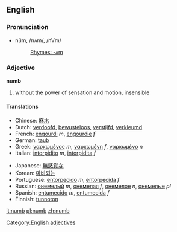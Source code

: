 ==English==
===Pronunciation===
*nŭm, /nʌm/, /nVm/
*:[[Rhymes:English:-ʌm|Rhymes: -ʌm]]

===Adjective===
'''numb'''
# without the power of sensation and motion, insensible

====Translations====
{{top}}
*Chinese: [[麻木]]
*Dutch: [[verdoofd]], [[bewusteloos]], [[verstijfd]], [[verkleumd]]
*French: [[engourdi]] ''m'', [[engourdie]] ''f''
*German: [[taub]]
*Greek: [[ναρκωμένος]] ''m'', [[ναρκωμένη]] ''f'', [[ναρκωμένο]] ''n''
*Italian: [[intorpidito]] ''m'', [[intorpidita]] ''f''
{{mid}}
*Japanese: [[無感覚]]な
*Korean: [[마비되는]]
*Portuguese: [[entorpecido]] ''m'', [[entorpecido|entorpecida]] ''f''
*Russian: [[онемелый]] ''m'', [[онемелая]] ''f'', [[онемелое]] ''n'', [[онемелые]] ''pl''
*Spanish: [[entumecido]] ''m'', [[entumecida]] ''f''
*Finnish: [[tunnoton]]
{{bottom}}

[[it:numb]]
[[pl:numb]]
[[zh:numb]]
[[Category:English adjectives]]